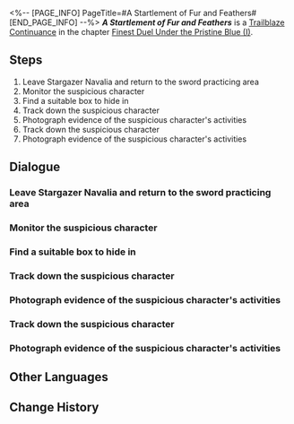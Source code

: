 <%-- [PAGE_INFO]
PageTitle=#A Startlement of Fur and Feathers#
[END_PAGE_INFO] --%>
{{Stub|Dialogue.}}
{{Mission Infobox
|id            = 2022102
|title         = 
|image         = <!--Mission A Startlement of Fur and Feathers.png-->
|type          = Trailblaze Continuance
|event_name    = 
|chapter       = Finest Duel Under the Pristine Blue (I)
|requirements  = 
|summary       = <!--official mission summary from Fate's Atlas-->
|characters    = Trailblazer; Yanqing
|startLocation = [[The Xianzhou Luofu]] - [[<!--starting area-->]]
|world         = The Xianzhou Luofu
|area          = <!--starting area-->
|prev          = 
|next          = 
|rewards       = 
}}
'''''A Startlement of Fur and Feathers''''' is a [[Trailblaze Continuance]] in the chapter [[Finest Duel Under the Pristine Blue (I)]].

==Steps==
# Leave Stargazer Navalia and return to the sword practicing area
# Monitor the suspicious character
# Find a suitable box to hide in
# Track down the suspicious character
# Photograph evidence of the suspicious character's activities
# Track down the suspicious character
# Photograph evidence of the suspicious character's activities

<!--
==Gameplay Notes==

--><!--
==Trial Character==

-->
==Dialogue==
{{Stub Dialogue}}
===Leave Stargazer Navalia and return to the sword practicing area===
{{Mission Description|type=continuance|location=<!--to be added-->|Time goes by, and the moment of the Wardance has arrived once more. Right before the young swordmasters are about to step into the ring, they look up at the fighter jet in the sky and start expressing their opinions to the visitors from afar. But they are not the only ones focused on this moment, for in Stargazer Navalia, certain uninvited guests weave their schemes...}}
{{Dialogue Start}}
:{{tx}}
{{Dialogue End}}

===Monitor the suspicious character===
{{Dialogue Start}}
:{{tx}}
{{Dialogue End}}

===Find a suitable box to hide in===
{{Dialogue Start}}
:{{tx}}
{{Dialogue End}}

===Track down the suspicious character===
{{Dialogue Start}}
:{{tx}}
{{Dialogue End}}

===Photograph evidence of the suspicious character's activities===
{{Dialogue Start}}
:{{tx}}
{{Dialogue End}}

===Track down the suspicious character===
{{Dialogue Start}}
:{{tx}}
{{Dialogue End}}

===Photograph evidence of the suspicious character's activities===
{{Dialogue Start}}
:{{tx}}
{{Dialogue End}}

==Other Languages==
{{Other Languages
|en   = A Startlement of Fur and Feathers
|zhs  = 潜迹狼烽，兽骇鸟惊
|zht  = 潛跡狼烽，獸駭鳥驚
|ja   = 狼の烽火
|ko   = 숨겨진 낭봉, 놀라 달아난 새
|es   = Almenaras ocultas y bestias sobresaltadas
|fr   = Terreur de poil parmi les plumes
|ru   = Тайные волчьи тропы всех тварей распугали
|th   = ตามรอยหมาป่าสกัดแผนร้าย
|vi   = Chim Thú Kinh Hoàng
|de   = Schreck aus Fell und Federn
|id   = Ancaman Bagi Fauna
|pt   = Um Sobressalto de Pelo e Penas
}}

==Change History==
{{Change History|2.4}}
